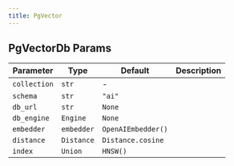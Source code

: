 ```yaml
---
title: PgVector
---
```


## PgVectorDb Params

| Parameter | Type | Default | Description |
| --------- | ---- | ------- | ----------- |
| `collection` | `str` | - | |
| `schema` | `str` | `"ai"` | |
| `db_url` | `str` | `None` | |
| `db_engine` | `Engine` | `None` | |
| `embedder` | `embedder` | `OpenAIEmbedder()` | |
| `distance` | `Distance` | `Distance.cosine` | |
| `index` | `Union` | `HNSW()` | |

